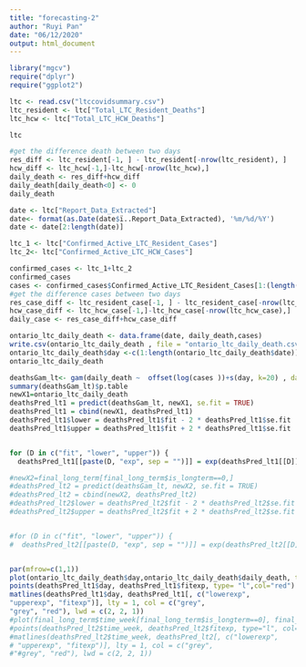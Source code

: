 ```yaml
---
title: "forecasting-2"
author: "Ruyi Pan"
date: "06/12/2020"
output: html_document
---
```

```r
library("mgcv")
require("dplyr")
require("ggplot2")
```


```r
ltc <- read.csv("ltccovidsummary.csv")
ltc_resident <- ltc["Total_LTC_Resident_Deaths"]
ltc_hcw <- ltc["Total_LTC_HCW_Deaths"]
```

```r
ltc
```


```r
#get the difference death between two days
res_diff <- ltc_resident[-1, ] - ltc_resident[-nrow(ltc_resident), ]
hcw_diff <- ltc_hcw[-1,]-ltc_hcw[-nrow(ltc_hcw),]
daily_death <- res_diff+hcw_diff
daily_death[daily_death<0] <- 0
daily_death
```

```r
date <- ltc["Report_Data_Extracted"]
date<- format(as.Date(date$ï..Report_Data_Extracted), '%m/%d/%Y')
date <- date[2:length(date)]
```



```r
ltc_1 <- ltc["Confirmed_Active_LTC_Resident_Cases"]
ltc_2<- ltc["Confirmed_Active_LTC_HCW_Cases"]

confirmed_cases <- ltc_1+ltc_2
confirmed_cases
cases <- confirmed_cases$Confirmed_Active_LTC_Resident_Cases[1:(length(confirmed_cases$Confirmed_Active_LTC_Resident_Cases)-1)]
#get the difference cases between two days
res_case_diff <- ltc_resident_case[-1, ] - ltc_resident_case[-nrow(ltc_resident_case), ]
hcw_case_diff <- ltc_hcw_case[-1,]-ltc_hcw_case[-nrow(ltc_hcw_case),]
daily_case <- res_case_diff+hcw_case_diff
```

```r
ontario_ltc_daily_death <- data.frame(date, daily_death,cases)
write.csv(ontario_ltc_daily_death , file = "ontario_ltc_daily_death.csv",row.names = FALSE)
ontario_ltc_daily_death$day <-c(1:length(ontario_ltc_daily_death$date))
ontario_ltc_daily_death
```

```r
deathsGam_lt<- gam(daily_death ~  offset(log(cases ))+s(day, k=20) , data = ontario_ltc_daily_death,family="nb", method="ml")
summary(deathsGam_lt)$p.table
newX1=ontario_ltc_daily_death
deathsPred_lt1 = predict(deathsGam_lt, newX1, se.fit = TRUE)
deathsPred_lt1 = cbind(newX1, deathsPred_lt1)
deathsPred_lt1$lower = deathsPred_lt1$fit - 2 * deathsPred_lt1$se.fit
deathsPred_lt1$upper = deathsPred_lt1$fit + 2 * deathsPred_lt1$se.fit 


for (D in c("fit", "lower", "upper")) {
  deathsPred_lt1[[paste(D, "exp", sep = "")]] = exp(deathsPred_lt1[[D]]) }

#newX2=final_long_term[final_long_term$is_longterm==0,]
#deathsPred_lt2 = predict(deathsGam_lt, newX2, se.fit = TRUE)
#deathsPred_lt2 = cbind(newX2, deathsPred_lt2)
#deathsPred_lt2$lower = deathsPred_lt2$fit - 2 * deathsPred_lt2$se.fit
#deathsPred_lt2$upper = deathsPred_lt2$fit + 2 * deathsPred_lt2$se.fit 


#for (D in c("fit", "lower", "upper")) {
#  deathsPred_lt2[[paste(D, "exp", sep = "")]] = exp(deathsPred_lt2[[D]]) }


par(mfrow=c(1,1))
plot(ontario_ltc_daily_death$day,ontario_ltc_daily_death$daily_death, type="l", xlim= c(1, 300),log="y", ylim =c(0.5,600),col="blue" , xlab="Week", ylab="log_death", main="Long_term")
points(deathsPred_lt1$day, deathsPred_lt1$fitexp, type= "l",col="red")
matlines(deathsPred_lt1$day, deathsPred_lt1[, c("lowerexp",
"upperexp", "fitexp")], lty = 1, col = c("grey",
"grey", "red"), lwd = c(2, 2, 1))
#plot(final_long_term$time_week[final_long_term$is_longterm==0], final_long_term$counts[final_long_term$is_longterm==0], type="l", xlim= c(1, 50),log="y", ylim =c(0.5,700),col="green" , xlab="Week", ylab="log_death", main="Not_Long_term")
#points(deathsPred_lt2$time_week, deathsPred_lt2$fitexp, type="l", col="red")
#matlines(deathsPred_lt2$time_week, deathsPred_lt2[, c("lowerexp",
# "upperexp", "fitexp")], lty = 1, col = c("grey",
#"#grey", "red"), lwd = c(2, 2, 1))
```


